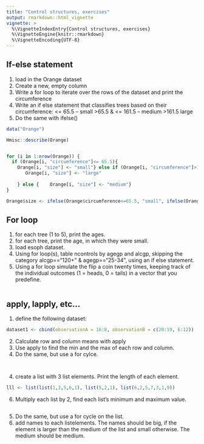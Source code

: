 ```yaml
---
title: "Control structures, exercises"
output: rmarkdown::html_vignette
vignette: >
  %\VignetteIndexEntry{Control structures, exercises}
  %\VignetteEngine{knitr::rmarkdown}
  %\VignetteEncoding{UTF-8}
---
```


## If-else statement

1. load in the Orange dataset
2. Create a new, empty column
3. Write a for loop to iterate over the rows of the dataset and print the circumference
3. Write an if else statement that classifies trees based on their circumference: 
    <= 65.5 -- small
    >65.5 & <= 161.5 -- medium
    >161.5 large
4. Do the same with ifelse()

```r
data("Orange")

Hmisc::describe(Orange)


for (i in 1:nrow(Orange)) {
  if (Orange[i, "circumference"]<= 65.5){
    Orange[i, "size"] <- "small"} else if (Orange[i, "circumference"]>161.5) {
       Orange[i, "size"] <- "large"
      
    } else {    Orange[i, "size"] <- "medium"}
}

Orange$size <- ifelse(Orange$circumference<=65.5, "small", ifelse(Orange$circumference>161.5, "large", "medium"))

```


## For  loop

1. for each tree (1 to 5), print the ages. 
2. for each tree, print the age, in which they were small. 
3. load esoph dataset. 
4. Using for loop(s), table ncontrols by agegp and alcgp, skipping the category alcgp=="120+" & agegp=="25-34", using an if else statement.
5. Using a for loop simulate the flip a coin twenty times, keeping track of the individual outcomes (1 = heads, 0 = tails) in a vector that you predefine.



```r


```


## apply, lapply, etc...

1. define the following dataset:

```r
dataset1 <- cbind(observationA = 16:8, observationB = c(20:19, 6:12))
```

2. Calculate row and column means with apply 
3. Use apply to find the min and the max of each row and column. 
4. Do the same, but use a for cylce. 

```r

```


```r

```

4. create a list with 3 list elements. Print the length of each element. 

```r
lll <- list(list(1,3,5,6,1), list(5,2,1), list(6,2,5,7,3,1,9))
```


6. Multiply each list by 2, find each list's minimum and maximum value. 

```r


```

5. Do the same, but use a for cycle on the list. 
6. add names to each listelements. The names should be big, if the element is larger than the medium of the list and small otherwise. The medium should be medium. 


